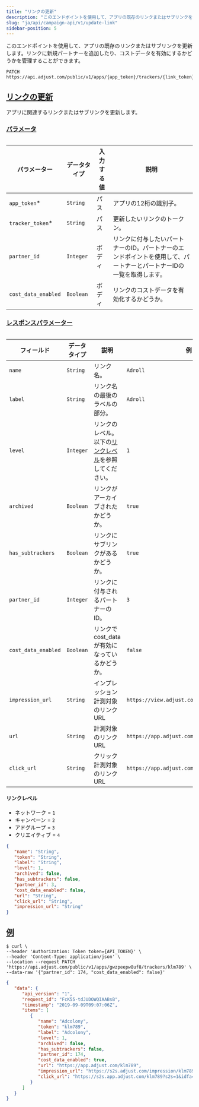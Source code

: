 ```yaml
---
title: "リンクの更新"
description: "このエンドポイントを使用して、アプリの既存のリンクまたはサブリンクを更新します。"
slug: "ja/api/campaign-api/v1/update-link"
sidebar-position: 5
---
```


このエンドポイントを使用して、アプリの既存のリンクまたはサブリンクを更新します。リンクに新規パートナーを追加したり、コストデータを有効にするかどうかを管理することができます。

<CodeBlock title="エンドポイント" highlight="{app_token}/trackers/{link_token}">

```http
PATCH https://api.adjust.com/public/v1/apps/{app_token}/trackers/{link_token}
```

</CodeBlock>

## [リンクの更新](update-link)

アプリに関連するリンクまたはサブリンクを更新します。

### [パラメータ](parameters)

<Table>

| パラメーター        | データタイプ | 入力する値 | 説明                                                                                                                 |
| ------------------- | ------------ | ---------- | -------------------------------------------------------------------------------------------------------------------- |
| `app_token`\*       | `String`     | パス       | アプリの12桁の識別子。                                                                                               |
| `tracker_token`\*   | `String`     | パス       | 更新したいリンクのトークン。                                                                                         |
| `partner_id`        | `Integer`    | ボディ     | リンクに付与したいパートナーのID。パートナーのエンドポイントを使用して、パートナーとパートナーIDの一覧を取得します。 |
| `cost_data_enabled` | `Boolean`    | ボディ     | リンクのコストデータを有効化するかどうか。                                                                           |

</Table>

### [レスポンスパラメーター](response-parameters)

<Table search>

| フィールド          | データタイプ | 説明                                                                   | 例                                          |
| ------------------- | ------------ | ---------------------------------------------------------------------- | ------------------------------------------- |
| `name`              | `String`     | リンク名。                                                             | `Adroll`                                    |
| `label`             | `String`     | リンク名の最後のラベルの部分。                                         | `Adroll`                                    |
| `level`             | `Integer`    | リンクのレベル。以下の[リンクレベル](#link-levels)を参照してください。 | `1`                                         |
| `archived`          | `Boolean`    | リンクがアーカイブされたかどうか。                                     | `true`                                      |
| `has_subtrackers`   | `Boolean`    | リンクにサブリンクがあるかどうか。                                     | `true`                                      |
| `partner_id`        | `Integer`    | リンクに付与されるパートナーのID。                                     | `3`                                         |
| `cost_data_enabled` | `Boolean`    | リンクでcost_dataが有効になっているかどうか。                          | `false`                                     |
| `impression_url`    | `String`     | インプレッション計測対象のリンクURL                                    | `https://view.adjust.com/impression/abc123` |
| `url`               | `String`     | 計測対象のリンクURL                                                    | `https://app.adjust.com/abc123`             |
| `click_url`         | `String`     | クリック計測対象のリンクURL                                            | `https://app.adjust.com/abc123`             |

</Table>

#### リンクレベル

-  ネットワーク = `1`
-  キャンペーン = `2`
-  アドグループ = `3`
-  クリエイティブ = `4`

<CodeBlock title="レスポンスの形式">

```json
{
   "name": "String",
   "token": "String",
   "label": "String",
   "level": 1,
   "archived": false,
   "has_subtrackers": false,
   "partner_id": 3,
   "cost_data_enabled": false,
   "url": "String",
   "click_url": "String",
   "impression_url": "String"
}
```

</CodeBlock>

## [例](example)

<CodeBlock title="cURL" highlight="gwzpeepw8uf8, klm789">

```console
$ curl \
--header 'Authorization: Token token={API_TOKEN}' \
--header 'Content-Type: application/json' \
--location --request PATCH 'https://api.adjust.com/public/v1/apps/gwzpeepw8uf8/trackers/klm789' \
--data-raw '{"partner_id": 174, "cost_data_enabled": false}'
```

</CodeBlock>
<CodeBlock title="成功レスポンス">

```json
{
   "data": {
      "api_version": "1",
      "request_id": "FcK55-tdJUDOWQIAABsB",
      "timestamp": "2019-09-09T09:07:06Z",
      "items": [
         {
            "name": "Adcolony",
            "token": "klm789",
            "label": "Adcolony",
            "level": 1,
            "archived": false,
            "has_subtrackers": false,
            "partner_id": 174,
            "cost_data_enabled": true,
            "url": "https://app.adjust.com/klm789",
            "impression_url": "https://s2s.adjust.com/impression/klm789?s2s=1&idfa=[IDFA]&gps_adid=[GOOGLE_AD_ID]&ip_address=  [IP_ADDRESS]&adcolony_click_id=[CLICK_ID]&android_id_upper_sha1=[SHA1_ANDROID_ID]&cost_id=[CLICK_ID]&cost_type=[BID_TYPE]&cost_amount=[BID]&cost_currency=USD",
            "click_url": "https://s2s.app.adjust.com/klm789?s2s=1&idfa=[IDFA]&gps_adid=[GOOGLE_AD_ID]&ip_address=[IP_ADDRESS]&adcolony_click_id=[CLICK_ID]&android_id_upper_sha1=[SHA1_ANDROID_ID]&cost_id=[CLICK_ID]&cost_type=[BID_TYPE]&cost_amount=[BID]&cost_currency=USD"
         }
      ]
   }
}
```

</CodeBlock>

